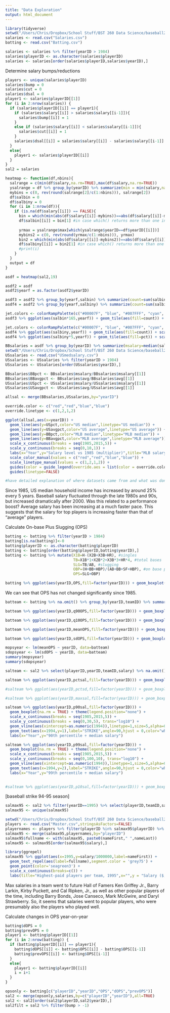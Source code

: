 ```yaml
---
title: "Data Exploration"
output: html_document
---
```


```r
library(tidyverse)
setwd("/Users/Chris/Dropbox/School Stuff/BST 260 Data Science/baseball2017")
salaries <- read.csv("Salaries.csv")
batting <- read.csv("Batting.csv")

salaries <- salaries %>% filter(yearID > 1984)
salaries$playerID <- as.character(salaries$playerID)
salaries <- salaries[order(salaries$playerID,salaries$yearID),]
```

Determine salary bumps/reductions
```r
players <- unique(salaries$playerID)
salaries$bump = 0
salaries$cut = 0
salaries$dsal = 0
player1 <- salaries$playerID[[1]]
for (i in 2:nrow(salaries)) {
  if (salaries$playerID[[i]] == player1){
    if (salaries$salary[[i]] > salaries$salary[[i-1]]){
      salaries$bump[[i]] = 1
    }
    else if (salaries$salary[[i]] < salaries$salary[[i-1]]){
      salaries$cut[[i]] = 1
    }
    salaries$dsal[[i]] = salaries$salary[[i]] - salaries$salary[[i-1]]
  }
  else{
    player1 <- salaries$playerID[[i]]
  }
}
sal2 = salaries
```

```r
heatmap <- function(df,nbins){
  salrange = c(min(df$salary,na.rm=TRUE),max(df$salary,na.rm=TRUE))
  ysalrange = df %>% group_by(yearID) %>% summarize(min = min(salary,na.rm=TRUE),max = max(salary,na.rm=TRUE))
  mybins = c(0, rev(round(salrange[2]/c(1:nbins))), salrange[2])
  df$salbin = 0
  df$salbiny = 0
  for (i in 1:nrow(df)){
    if (is.na(df$salary[[i]]) == FALSE){
      bin = which(min(abs(df$salary[[i]]-mybins))==abs(df$salary[[i]]-mybins))  
      df$salbin[[i]] = bin[1] #in case which() returns more than one index
      
      yrmax = ysalrange$max[which(ysalrange$yearID==df$yearID[[i]])]
      mybins2 = c(0, rev(round(yrmax/c(1:nbins))), yrmax)
      bin2 = which(min(abs(df$salary[[i]]-mybins2))==abs(df$salary[[i]]-mybins2))  
      df$salbiny[[i]] = bin2[1] #in case which() returns more than one index
      #print(i)
    }
  }
  output = df
}

asdf = heatmap(sal2,19)
```

```r
asdf2 = asdf
asdf2$yearf = as.factor(asdf2$yearID)

asdf3 = asdf2 %>% group_by(yearf,salbin) %>% summarize(count=sum(salbin)) %>% mutate(pct=count/sum(count))
asdf4 = asdf2 %>% group_by(yearf,salbiny) %>% summarize(count=sum(salbiny)) %>% mutate(pct=count/sum(count))
```


```r
jet.colors <- colorRampPalette(c("#00007F", "blue", "#007FFF", "cyan", "#7FFF7F", "yellow", "#FF7F00", "red", "#7F0000"))
asdf3 %>% ggplot(aes(salbin*165,yearf)) + geom_tile(aes(fill=count)) + scale_fill_gradientn(colors = jet.colors(10)) + labs(title="Salary distribution by Year",x="Salary ($, thousands)",y="Year")
```

```r
jet.colors <- colorRampPalette(c("#00007F", "blue", "#007FFF", "cyan", "#7FFF7F", "yellow", "#FF7F00", "red", "#7F0000"))
asdf4 %>% ggplot(aes(salbiny,yearf)) + geom_tile(aes(fill=count)) + scale_fill_gradientn(colors = jet.colors(10))
asdf4 %>% ggplot(aes(salbiny*5,yearf)) + geom_tile(aes(fill=pct)) + scale_fill_gradientn(colors = jet.colors(10)) + labs(title="Salary distribution by Year",x="Percentile",y="Year")
```

```r
BBsalaries = asdf %>% group_by(yearID) %>% summarize(msalary=median(salary),avg=mean(salary))
setwd("/Users/Chris/Dropbox/School Stuff/BST 260 Data Science/baseball2017")
USsalaries <- read.csv("USmedsalary.csv")
USsalaries <- USsalaries %>% filter(yearID > 1984)
USsalaries <- USsalaries[order(USsalaries$yearID),]

BBsalaries$BBpct <- BBsalaries$msalary/BBsalaries$msalary[[1]]
BBsalaries$BBavgpct <- BBsalaries$avg/BBsalaries$avg[[1]]
USsalaries$USpct <- USsalaries$msalary/USsalaries$msalary[[1]]
USsalaries$USavgpct <- USsalaries$avg/USsalaries$avg[[1]]

allsal <- merge(BBsalaries,USsalaries,by="yearID")

override.color <- c("red","red","blue","blue")
override.linetype <- c(1,2,1,2)

ggplot(allsal,aes(x=yearID)) + 
  geom_line(aes(y=USpct,color="US median",linetype="US median")) +
  geom_line(aes(y=USavgpct,color="US average",linetype="US average")) +
  geom_line(aes(y=BBpct,color="MLB median",linetype="MLB median")) +
  geom_line(aes(y=BBavgpct,color="MLB average",linetype="MLB average")) +
  scale_x_continuous(breaks = seq(1985,2015,5)) +
  scale_y_continuous(breaks = seq(0,10,1)) +
  labs(x="Year",y="Salary level vs 1985 (multiplier)",title="MLB salary vs US household income") +
  scale_color_manual(values = c("red","red","blue","blue")) +
  scale_linetype_manual(values = c(1,2,1,2)) +
  guides(color = guide_legend(override.aes = list(color = override.color, linetype = override.linetype),title="")) +
  guides(linetype=FALSE)

#have detailed explanation of where datasets came from and what was done to wrangle them
```
Since 1985, US median household income has increased by around 25% every 5 years.
Baseball salary fluctuated through the late 1980s and 90s, but increased dramatically after 2000. Was this related to a performance boost? Average salary has been increasing at a much faster pace. This suggests that the salary for top players is increasing faster than that of "average" players.

Calculate On-base Plus Slugging (OPS)
```r
batting <- batting %>% filter(yearID > 1984)
batting[is.na(batting)]<-0
batting$playerID <- as.character(batting$playerID)
batting <- batting[order(batting$playerID,batting$yearID),]
batting <- batting %>% mutate(X1B=H-(X2B+X3B+HR), #singles
                              TB=X1B*1+X2B*2+X3B*3+HR*4, #total bases
                              SLG=TB/AB, #slugging
                              OBP=(H+BB+HBP)/(AB+BB+SF+HBP), #on base percentage
                              OPS=SLG+OBP)
```

```r
batting %>% ggplot(aes(yearID,OPS,fill=factor(yearID))) + geom_boxplot(na.rm = TRUE) + theme(legend.position="none") + scale_x_continuous(breaks = seq(1985,2015,5))
```
We can see that OPS has not changed significantly since 1985.

```r
batteam <- batting %>% na.omit() %>% group_by(yearID,teamID) %>% summarize(medOPS = median(OPS),q90OPS = quantile(OPS,0.9),q10OPS = quantile(OPS,0.1),meanOPS = mean(OPS), sdOPS = sd(OPS))

batteam %>% ggplot(aes(yearID,q90OPS,fill=factor(yearID))) + geom_boxplot(na.rm = TRUE) + theme(legend.position="none") + scale_x_continuous(breaks = seq(1985,2015,5)) 

batteam %>% ggplot(aes(yearID,q10OPS,fill=factor(yearID))) + geom_boxplot(na.rm = TRUE) + theme(legend.position="none") + scale_x_continuous(breaks = seq(1985,2015,5))

batteam %>% ggplot(aes(yearID,meanOPS,fill=factor(yearID))) + geom_boxplot(na.rm = TRUE) + theme(legend.position="none") + scale_x_continuous(breaks = seq(1985,2015,5))

batteam %>% ggplot(aes(yearID,sdOPS,fill=factor(yearID))) + geom_boxplot(na.rm = TRUE) + theme(legend.position="none") + scale_x_continuous(breaks = seq(1985,2015,5))
```

```r
mopsyear <- lm(meanOPS ~ yearID, data=batteam)
sdopsyear <- lm(sdOPS ~ yearID, data=batteam)
summary(mopsyear)
summary(sdopsyear)
```



```r
salteam <- sal2 %>% select(playerID,yearID,teamID,salary) %>% na.omit() %>% group_by(yearID,teamID) %>% summarize(totsal = sum(salary),sdsal = sd(salary),maxsal = max(salary)/median(salary), p90sal = quantile(salary,.9)/median(salary), p99sal = quantile(salary,.99)/median(salary), p10sal = quantile(salary,.1)/median(salary)) %>% mutate(pctsal = totsal/mean(totsal),pctsd = sdsal/median(sdsal))

salteam %>% ggplot(aes(yearID,pctsal,fill=factor(yearID))) + geom_boxplot(na.rm = TRUE) + theme(legend.position="none") + scale_x_continuous(breaks = seq(1985,2015,5))

#salteam %>% ggplot(aes(yearID,pctsd,fill=factor(yearID))) + geom_boxplot(na.rm = TRUE) + theme(legend.position="none") + scale_x_continuous(breaks = seq(1985,2015,5))

#salteam %>% ggplot(aes(yearID,maxsal,fill=factor(yearID))) + geom_boxplot(na.rm = TRUE) + theme(legend.position="none") + scale_x_continuous(breaks = seq(1985,2015,5))

salteam %>% ggplot(aes(yearID,p90sal,fill=factor(yearID))) + 
  geom_boxplot(na.rm = TRUE) + theme(legend.position="none") + 
  scale_x_continuous(breaks = seq(1985,2015,5)) +
  scale_y_continuous(breaks = seq(0,30,5), trans="log10") +
  geom_vline(aes(xintercept=as.numeric(1994)),linetype=1,size=5,alpha=0.5, color="red") +
  geom_text(aes(x=1994,y=1),label="STRIKE",angle=90,hjust = 0,color="white") +
  labs(x="Year",y="90th percentile ÷ median salary")

salteam %>% ggplot(aes(yearID,p99sal,fill=factor(yearID))) + 
  geom_boxplot(na.rm = TRUE) + theme(legend.position="none") + 
  scale_x_continuous(breaks = seq(1985,2015,5)) +
  scale_y_continuous(breaks = seq(0,100,10), trans="log10") +
  geom_vline(aes(xintercept=as.numeric(1994)),linetype=1,size=5,alpha=0.5, color="red") +
  geom_text(aes(x=1994,y=2),label="STRIKE",angle=90,hjust = 0,color="white") +
  labs(x="Year",y="99th percentile ÷ median salary")
  

#salteam %>% ggplot(aes(yearID,p10sal,fill=factor(yearID))) + geom_boxplot(na.rm = TRUE) + theme(legend.position="none") + scale_x_continuous(breaks = seq(1985,2015,5))
```
[baseball strike 94-95 season]

```r
salmax95 <- sal2 %>% filter(yearID==1995) %>% select(playerID,teamID,salary) %>% na.omit() %>% group_by(teamID) %>% filter(salary == max(salary))
salmax95 <- unique(salmax95)

setwd("/Users/Chris/Dropbox/School Stuff/BST 260 Data Science/baseball2017")
players <- read.csv("Master.csv",stringsAsFactors=FALSE)
playernames <- players %>% filter(playerID %in% salmax95$playerID) %>% select(playerID,nameFirst,nameLast)
salmax95 <- merge(salmax95,playernames,by="playerID")
salmax95$fullname <- with(salmax95, paste0(nameFirst," ",nameLast))
salmax95 <- salmax95[order(salmax95$salary),]

library(ggrepel)
salmax95 %>% ggplot(aes(x=1995,y=salary/1000000,label=nameFirst)) +
  geom_text_repel(aes(label=fullname),segment.color = 'grey75') + 
  geom_point(color='seagreen3') +
  scale_x_continuous(breaks=c()) +
  labs(title="Highest-paid players per team, 1995",x="",y = "Salary ($, millions)")
```
Max salaries in a team went to future Hall of Famers Ken Griffey Jr., Barry Larkin, Kirby Puckett, and Cal Ripken, Jr., as well as other popular players of the time, including Barry Bonds, Jose Canseco, Mark McGwire, and Daryl Strawberry. So, it seems that salaries went to popular players, who were presumably also the players who played well.

Calculate changes in OPS year-on-year
```r
batting$dOPS = 0
batting$prevOPS = 0
player1 <- batting$playerID[[1]]
for (i in 2:nrow(batting)) {
  if (batting$playerID[[i]] == player1){
    batting$dOPS[[i]] <- batting$OPS[[i]] - batting$OPS[[i-1]]
    batting$prevOPS[[i]] <- batting$OPS[[i-1]]
  }
  else{
    player1 <- batting$playerID[[i]]
    i = i+1
  }
}
```

```r
opsonly <- batting[c("playerID","yearID","OPS","dOPS","prevOPS")]
sal2 <- merge(opsonly,salaries,by=c("playerID","yearID"),all=TRUE)
sal2 <- sal2[order(sal2$playerID,sal2$yearID),]
sal2filt = sal2 %>% filter(bump > -1)
```





